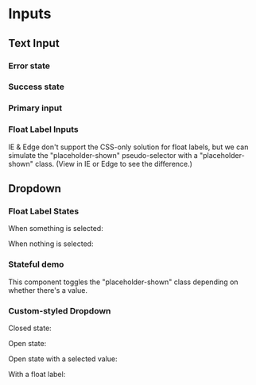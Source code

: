 
# Inputs

## Text Input

<ComponentDemo>
    <TextInput id="username1" placeholder="Enter text..."/>
</ComponentDemo>

### Error state

<ComponentDemo>
    <TextInput id="username2" error/>
</ComponentDemo>

### Success state

<ComponentDemo>
    <TextInput id="username3" success/>
</ComponentDemo>

### Primary input

<ComponentDemo>
    <TextInput id="primary" defaultValue="495837" primary/>
</ComponentDemo>

### Float Label Inputs

<ComponentDemo>
    <FloatLabelTextInput label="Username" id="username4"/>
</ComponentDemo>

<ComponentDemo>
    <FloatLabelPasswordInput label="Password" id="password1"/>
</ComponentDemo>

IE & Edge don't support the CSS-only solution for float labels, but we can simulate the "placeholder-shown" pseudo-selector with a "placeholder-shown" class. (View in IE or Edge to see the difference.)

<ComponentDemo>
    <FloatLabelTextInput inputClassName="placeholder-shown" label="Username" id="username5"/>
</ComponentDemo>

## Dropdown

<ComponentDemo>
    <Dropdown
        placeholder="Select one"
        options={[ "First Value", "Second Value", "Third Value", "Fourth Value" ]}
    />
</ComponentDemo>

### Float Label States

When something is selected:

<ComponentDemo>
    <FloatLabelDropdown
        label="Select one"
        id="float-label-dropdown"
        options={[ "First Value", "Second Value", "Third Value", "Fourth Value" ]}
    />
</ComponentDemo>

When nothing is selected:

<ComponentDemo>
    <FloatLabelDropdown
        inputClassName="placeholder-shown"
        label="Select one"
        options={[ "First Value", "Second Value", "Third Value", "Fourth Value" ]}
    />
</ComponentDemo>

### Stateful demo

This component toggles the "placeholder-shown" class depending on whether there's a value.

<ComponentDemo>
    <FloatLabelDropdownDemo
        label="Select one"
        options={[ "First Value", "Second Value", "Third Value", "Fourth Value" ]}
    />
</ComponentDemo>

### Custom-styled Dropdown

Closed state:

<ComponentDemo>
    <DropdownCustom
        id="dropdownCustom1"
        placeholder="Select one"
        options={[ "First Value", "Second Value", "Third Value", "Fourth Value" ]}
    />
</ComponentDemo>

Open state:

<ComponentDemo>
    <DropdownCustom
        id="dropdownCustom2"
        placeholder="Select one"
        open
        options={[ "First Value", "Second Value", "Third Value", "Fourth Value" ]}
    />
</ComponentDemo>

Open state with a selected value:

<ComponentDemo>
    <DropdownCustom
        id="dropdownCustom3"
        placeholder="Select one"
        open
        options={[ "First Value", "Second Value", "Third Value", "Fourth Value" ]}
        value="Third Value"
    />
</ComponentDemo>

With a float label:

<ComponentDemo>
    <FloatLabelDropdownCustom
        id="dropdownCustom4"
        label="Select one"
        options={[ "First Value", "Second Value", "Third Value", "Fourth Value" ]}
    />
</ComponentDemo>

<ComponentDemo>
    <FloatLabelDropdownCustom
        id="dropdownCustom5"
        label="Select one"
        options={[ "First Value", "Second Value", "Third Value", "Fourth Value" ]}
        value="Third Value"
    />
</ComponentDemo>

<ComponentDemo>
    <FloatLabelDropdownCustom
        id="dropdownCustom6"
        label="Select one"
        open
        options={[ "First Value", "Second Value", "Third Value", "Fourth Value" ]}
        value="Third Value"
    />
</ComponentDemo>
